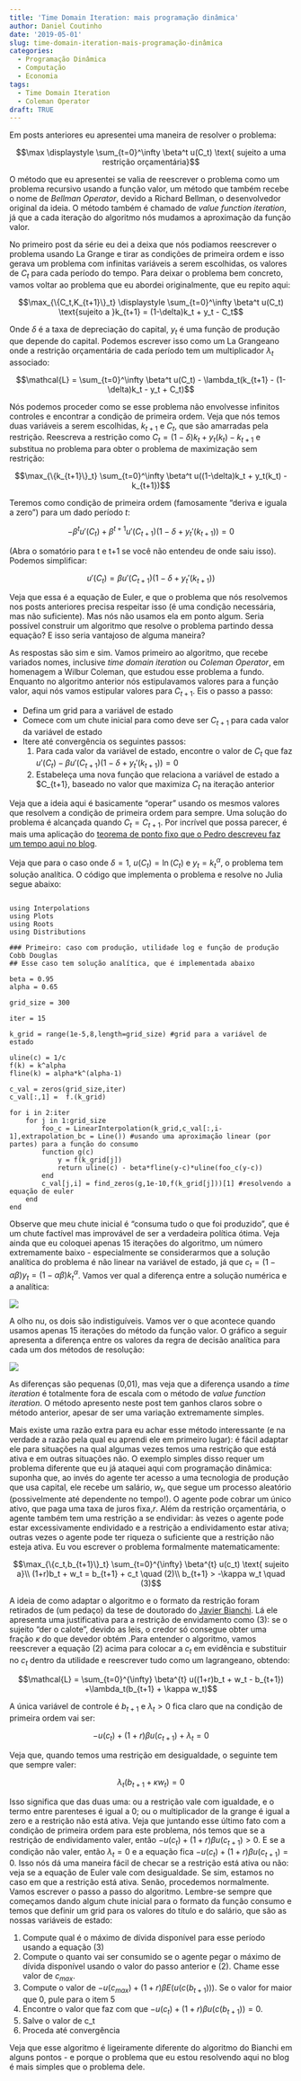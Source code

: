 ```yaml
---
title: 'Time Domain Iteration: mais programação dinâmica'
author: Daniel Coutinho
date: '2019-05-01'
slug: time-domain-iteration-mais-programação-dinâmica
categories:
  - Programação Dinâmica
  - Computação
  - Economia
tags:
  - Time Domain Iteration
  - Coleman Operator
draft: TRUE
---
```


Em posts anteriores eu apresentei uma maneira de resolver o problema:

$$\max \displaystyle \sum_{t=0}^\infty \beta^t u(C_t) \text{ sujeito a uma restrição orçamentária}$$

O método que eu apresentei se valia de reescrever o problema como um problema recursivo usando a função valor, um método que também recebe o nome de _Bellman Operator_, devido a Richard Bellman, o desenvolvedor original da ideia. O método também é chamado de _value function iteration_, já que a cada iteração do algoritmo nós mudamos a aproximação da função valor. 

No primeiro post da série eu dei a deixa que nós podiamos reescrever o problema usando La Grange e tirar as condições de primeira ordem e isso gerava um problema com infinitas variáveis a serem escolhidas, os valores de $C_t$ para cada período do tempo. Para deixar o problema bem concreto, vamos voltar ao problema que eu abordei originalmente, que eu repito aqui:

$$\max_{\{C_t,K_{t+1}\}_t} \displaystyle \sum_{t=0}^\infty \beta^t u(C_t) \text{sujeito a }k_{t+1} = (1-\delta)k_t + y_t - C_t$$

Onde $\delta$ é a taxa de depreciação do capital, $y_t$ é uma função de produção que depende do capital. Podemos escrever isso como um La Grangeano onde a restrição orçamentária de cada período tem um multiplicador $\lambda_t$ associado: 

$$\mathcal{L} = \sum_{t=0}^\infty \beta^t u(C_t) - \lambda_t(k_{t+1} - (1-\delta)k_t - y_t + C_t)$$


Nós podemos proceder como se esse problema não envolvesse infinitos controles e encontrar a condição de primeira ordem. Veja que nós temos duas variáveis a serem escolhidas, $k_{t+1}$ e $C_t$, que são amarradas pela restrição. Reescreva a restrição como $C_t = (1-\delta)k_t + y_t(k_t) - k_{t+1}$ e substitua no problema para obter o problema de maximização sem restrição:

$$\max_{\{k_{t+1}\}_t} \sum_{t=0}^\infty \beta^t u((1-\delta)k_t + y_t(k_t) - k_{t+1})$$

Teremos como condição de primeira ordem (famosamente "deriva e iguala a zero") para um dado período $t$: 

$$-\beta^t u'(C_t) + \beta^{t+1} u'(C_{t+1})(1-\delta+y_t'(k_{t+1}))=0$$

(Abra o somatório para t e t+1 se você não entendeu de onde saiu isso). Podemos simplificar:

$$u'(C_t) = \beta u'(C_{t+1})(1-\delta+y_t'(k_{t+1}))$$

Veja que essa é a equação de Euler, e que o problema que nós resolvemos nos posts anteriores precisa respeitar isso (é uma condição necessária, mas não suficiente). Mas nós não usamos ela em ponto algum. Seria possível construir um algoritmo que resolve o problema partindo dessa equação? E isso seria vantajoso de alguma maneira?

As respostas são sim e sim. Vamos primeiro ao algoritmo, que recebe variados nomes, inclusive _time domain iteration_ ou _Coleman Operator_, em homenagem a Wilbur Coleman, que estudou esse problema a fundo. Enquanto no algoritmo anterior nós estipulavamos valores para a função valor, aqui nós vamos estipular valores para $C_{t+1}$. Eis o passo a passo:

* Defina um grid para a variável de estado
* Comece com um chute inicial para como deve ser $C_{t+1}$ para cada valor da variável de estado
* Itere até convergência os seguintes passos:
  1. Para cada valor da variável de estado, encontre o valor de $C_t$ que faz $u'(C_t) - \beta u'(C_{t+1})(1-\delta+y_t'(k_{t+1})) = 0$
  2. Estabeleça uma nova função que relaciona a variável de estado a $C_{t+1}, baseado no valor que maximiza $C_t$ na iteração anterior

Veja que a ideia aqui é basicamente "operar" usando os mesmos valores que resolvem a condição de primeira ordem para sempre. Uma solução do problema é alcançada quando $C_t = C_{t+1}$. Por incrível que possa parecer, é mais uma aplicação do [teorema de ponto fixo que o Pedro descreveu faz um tempo aqui no blog](https://azul.netlify.com/2018/10/31/banach/).    

Veja que para o caso onde $\delta = 1$, $u(C_t) = \ln(C_t)$ e $y_t = k_t ^\alpha$, o problema tem solução analítica. O código que implementa o problema e resolve no Julia segue abaixo:

```

using Interpolations
using Plots
using Roots
using Distributions

### Primeiro: caso com produção, utilidade log e função de produção Cobb Douglas
## Esse caso tem solução analítica, que é implementada abaixo

beta = 0.95
alpha = 0.65

grid_size = 300

iter = 15

k_grid = range(1e-5,8,length=grid_size) #grid para a variável de estado

uline(c) = 1/c
f(k) = k^alpha
fline(k) = alpha*k^(alpha-1)

c_val = zeros(grid_size,iter)
c_val[:,1] =  f.(k_grid)

for i in 2:iter
    for j in 1:grid_size
        foo_c = LinearInterpolation(k_grid,c_val[:,i-1],extrapolation_bc = Line()) #usando uma aproximação linear (por partes) para a função do consumo
        function g(c)
            y = f(k_grid[j])
            return uline(c) - beta*fline(y-c)*uline(foo_c(y-c))
        end
        c_val[j,i] = find_zeros(g,1e-10,f(k_grid[j]))[1] #resolvendo a equação de euler
    end
end

```

Observe que meu chute inicial é "consuma tudo o que foi produzido", que é um chute factível mas improvável de ser a verdadeira política ótima. Veja ainda que eu coloquei apenas 15 iterações do algoritmo, um número extremamente baixo - especialmente se considerarmos que a solução analítica do problema é não linear na variável de estado, já que $c_t = (1-\alpha \beta) y_t = (1-\alpha \beta) k_t^\alpha$. Vamos ver qual a diferença entre a solução numérica e a analítica:

![](/post/Prog_dinamica/conv_time_iteration.png)

A olho nu, os dois são indistiguíveis. Vamos ver o que acontece quando usamos apenas 15 iterações do método da função valor. O gráfico a seguir apresenta a diferença entre os valores da regra de decisão analítica para cada um dos métodos de resolução:

![](/post/Prog_dinamica/difs_metodos2.png)

As diferenças são pequenas (0,01), mas veja que a diferença usando a _time iteration_ é totalmente fora de escala com o método de _value function iteration_. O método apresento neste post tem ganhos claros sobre o método anterior, apesar de ser uma variação extremamente simples. 

Mais existe uma razão extra para eu achar esse método interessante (e na verdade a razão pela qual eu aprendi ele em primeiro lugar): é fácil adaptar ele para situações na qual algumas vezes temos uma restrição que está ativa e em outras situações não. O exemplo simples disso requer um problema diferente que eu já ataquei aqui com programação dinâmica: suponha que, ao invés do agente ter acesso a uma tecnologia de produção que usa capital, ele recebe um salário, $w_t$, que segue um processo aleatório (possivelmente até dependente no tempo!). O agente pode cobrar um único ativo, que paga uma taxa de juros fixa,$r$. Além da restrição orçamentária, o agente também tem uma restrição a se endividar: às vezes o agente pode estar excessivamente endividado e a restrição a endividamento estar ativa; outras vezes o agente pode ter riqueza o suficiente que a restrição não esteja ativa. Eu vou escrever o problema formalmente matematicamente:

$$\max_{\{c_t,b_{t+1}\}_t} \sum_{t=0}^{\infty} \beta^{t} u(c_t) \text{ sujeito a}\\
(1+r)b_t + w_t = b_{t+1} + c_t \quad (2)\\
b_{t+1} > -\kappa w_t \quad (3)$$

A ideia de como adaptar o algoritmo e o formato da restrição foram retirados de (um pedaço) da tese de doutorado do [Javier Bianchi](http://www.javierbianchi.com/uploads/8/8/5/8/8858198/overborrowing.pdf). Lá ele apresenta uma justificativa para a restrição de envidamento como (3): se o sujeito "der o calote", devido as leis, o credor só consegue obter uma fração $\kappa$ do que devedor obtém .Para entender o algoritmo, vamos reescrever a equação (2) acima para colocar a $c_t$ em evidência e substituir no $c_t$ dentro da utilidade e reescrever tudo como um lagrangeano, obtendo:

$$\mathcal{L} = \sum_{t=0}^{\infty} \beta^{t} u((1+r)b_t + w_t - b_{t+1}) +\lambda_t(b_{t+1} + \kappa w_t)$$

A única variável de controle é $b_{t+1}$ e $\lambda_t > 0$ fica claro que na condição de primeira ordem vai ser:

$$-u(c_t) + (1+r)\beta u(c_{t+1}) +\lambda_t = 0$$

Veja que, quando temos uma restrição em desigualdade, o seguinte tem que sempre valer:

$$\lambda_t(b_{t+1} + \kappa w_t) = 0$$

Isso significa que das duas uma: ou a restrição vale com igualdade, e o termo entre parenteses é igual a 0; ou o multiplicador de la grange é igual a zero e a restrição não está ativa. Veja que juntando esse último fato com a condição de primeira ordem para este problema, nós temos que se a restrição de endividamento valer, então $-u(c_t) + (1+r)\beta u(c_{t+1}) >0$. E se a condição não valer, então $\lambda_t = 0$ e a equação fica $-u(c_t) + (1+r)\beta u(c_{t+1}) = 0$. Isso nós dá uma maneira fácil de checar se a restrição está ativa ou não: veja se a equação de Euler vale com desigualdade. Se sim, estamos no caso em que a restrição está ativa. Senão, procedemos normalmente. Vamos escrever o passo a passo do algoritmo. Lembre-se sempre que começamos dando algum chute inicial para o formato da função consumo e temos que definir um grid para os valores do título e do salário, que são as nossas variáveis de estado: 

1. Compute qual é o máximo de dívida disponível para esse período usando a equação (3)
2. Compute o quanto vai ser consumido se o agente pegar o máximo de dívida disponível usando o valor do passo anterior e (2). Chame esse valor de $c_{max}$.
3. Compute o valor de $-u(c_{max}) + (1+r)\beta E(u(c(b_{t+1})))$. Se o valor for maior que 0, pule para o item 5
4. Encontre o valor que faz com que $-u(c_t) + (1+r)\beta u(c(b_{t+1})) = 0$. 
5. Salve o valor de c_t
6. Proceda até convergência

Veja que esse algoritmo é ligeiramente diferente do algoritmo do Bianchi em alguns pontos - e porque o problema que eu estou resolvendo aqui no blog é mais simples que o problema dele. 
